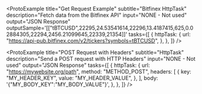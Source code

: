 
<ProtoExample
  title="Get Request Example"
  subtitle="Bitfinex HttpTask"
  description="Fetch data from the Bitfinex API"
  input="NONE - Not used"
  output="JSON Response"
  outputSample='[["tBTCUSD",22295,24.53541614,22296,13.4187415,625,0.02884305,22294,2456.21099645,22339,21354]]'
  tasks={[
    {
      httpTask: {
        url: "https://api-pub.bitfinex.com/v2/tickers?symbols=tBTCUSD",
      },
    },
  ]}
/>

<ProtoExample
  title="POST Request with Headers"
  subtitle="HttpTask"
  description="Send a POST request with HTTP Headers"
  input="NONE - Not used"
  output="JSON Response"
  tasks={[
    {
      httpTask: {
        url: "https://mywebsite.org/path",
        method: "METHOD_POST",
        headers: [
          {
            key: "MY_HEADER_KEY",
            value: "MY_HEADER_VALUE",
          },
        ],
        body: '{"MY_BODY_KEY":"MY_BODY_VALUE"}',
      },
    },
  ]}
/>
